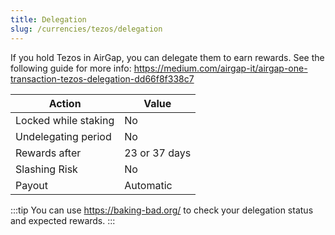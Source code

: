 ```yaml
---
title: Delegation
slug: /currencies/tezos/delegation
---
```


If you hold Tezos in AirGap, you can delegate them to earn rewards. See the following guide for more info: https://medium.com/airgap-it/airgap-one-transaction-tezos-delegation-dd66f8f338c7

| Action               | Value         |
| -------------------- | ------------- |
| Locked while staking | No            |
| Undelegating period  | No            |
| Rewards after        | 23 or 37 days |
| Slashing Risk        | No            |
| Payout               | Automatic     |

:::tip
You can use https://baking-bad.org/ to check your delegation status and expected rewards.
:::
